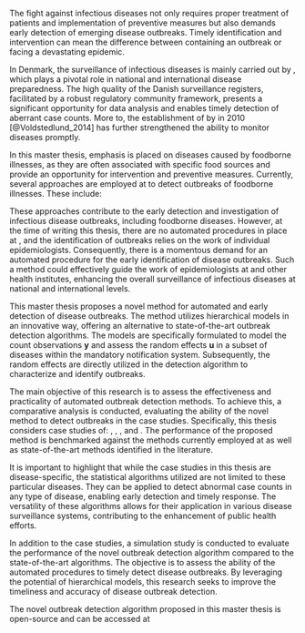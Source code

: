 \chapter{Introduction} 

The fight against infectious diseases not only requires proper treatment of patients and implementation of preventive measures but also demands early detection of emerging disease outbreaks. Timely identification and intervention can mean the difference between containing an outbreak or facing a devastating epidemic. 

In Denmark, the surveillance of infectious diseases is mainly carried out by \glsfirst{SSI}, which plays a pivotal role in national and international disease preparedness. The high quality of the Danish surveillance registers, facilitated by a robust regulatory community framework, presents a significant opportunity for data analysis and enables timely detection of aberrant case counts. More to, the establishment of \gls{MiBa} by \gls{SSI} in 2010 [@Voldstedlund_2014] has further strengthened the ability to monitor diseases promptly.

In this master thesis, emphasis is placed on diseases caused by foodborne illnesses, as they are often associated with specific food sources and provide an opportunity for intervention and preventive measures. Currently, several approaches are employed at \gls{SSI} to detect outbreaks of foodborne illnesses. These include:

\begin{enumerate}
  \item \textbf{Reports from doctors:} Physicians may report cases of foodborne illnesses they encounter in their practice to the relevant authorities.
  \item \textbf{Citizen reports:} Individuals may directly contact food or health authorities to report suspected cases of foodborne illnesses.
  \item \textbf{Cluster identification through laboratory surveillance:} Clusters of cases can be identified through routine laboratory testing and surveillance of samples from patients with suspected foodborne illnesses.
  \item \textbf{Identification of identical "fingerprints":} When bacteria or viruses are type-tested, the presence of identical fingerprints among multiple cases can strongly indicate a common source of infection.
\end{enumerate}

These approaches contribute to the early detection and investigation of infectious disease outbreaks, including foodborne diseases. However, at the time of writing this thesis, there are no automated procedures in place at \gls{SSI}, and the identification of outbreaks relies on the work of individual epidemiologists. Consequently, there is a momentous demand for an automated procedure for the early identification of disease outbreaks. Such a method could effectively guide the work of epidemiologists at \gls{SSI} and other health institutes, enhancing the overall surveillance of infectious diseases at national and international levels.

This master thesis proposes a novel method for automated and early detection of disease outbreaks. The method utilizes hierarchical models in an innovative way, offering an alternative to state-of-the-art outbreak detection algorithms. The models are specifically formulated to model the count observations $\boldsymbol y$ and assess the random effects $\boldsymbol u$ in a subset of diseases within the mandatory notification system. Subsequently, the random effects are directly utilized in the detection algorithm to characterize and identify outbreaks.

The main objective of this research is to assess the effectiveness and practicality of automated outbreak detection methods. To achieve this, a comparative analysis is conducted, evaluating the ability of the novel method to detect outbreaks in the case studies. Specifically, this thesis considers case studies of: \gls{LIST}, \gls{SHIL}, \gls{STEC}, and \gls{SALM}. The performance of the proposed method is benchmarked against the methods currently employed at \gls{SSI} as well as state-of-the-art methods identified in the literature.

It is important to highlight that while the case studies in this thesis are disease-specific, the statistical algorithms utilized are not limited to these particular diseases. They can be applied to detect abnormal case counts in any type of disease, enabling early detection and timely response. The versatility of these algorithms allows for their application in various disease surveillance systems, contributing to the enhancement of public health efforts.

In addition to the case studies, a simulation study is conducted to evaluate the performance of the novel outbreak detection algorithm compared to the state-of-the-art algorithms. The objective is to assess the ability of the automated procedures to timely detect disease outbreaks. By leveraging the potential of hierarchical models, this research seeks to improve the timeliness and accuracy of disease outbreak detection.

The novel outbreak detection algorithm proposed in this master thesis is open-source and can be accessed at \href{https://github.com/telkamp7/AEDDO}{https://github.com/telkamp7/AEDDO}

\cleardoublepage



